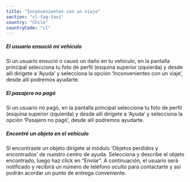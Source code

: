```yaml
---
title: "Inconvenientes con un viaje"
section: "cl-faq-taxi"
country: "Chile"
countryCode: "cl"
---
```


##### El usuario ensució mi vehículo

Si un usuario ensució o causó un daño en tu vehículo, en la pantalla principal selecciona tu foto de perfil (esquina superior izquierda) y desde allí dirígete a ‘Ayuda’ y selecciona la opción ‘Inconvenientes con un viaje’, desde allí podremos ayudarte.

##### El pasajero no pagó

Si un usuario no pagó, en la pantalla principal selecciona tu foto de perfil (esquina superior izquierda) y desde allí dirígete a ‘Ayuda’ y selecciona la opción ‘Pasajero no pagó’, desde allí podremos ayudarte.

##### Encontré un objeto en el vehículo

Si encontraste un objeto dirígete al módulo ‘Objetos perdidos y encontrados’ de nuestro centro de ayuda. Selecciona y describe el objeto encontrado, luego haz click en “Enviar”. A continuación, el usuario será notificado y recibirá un número de teléfono oculto para contactarte y así podrán acordar un punto de entrega conveniente.
